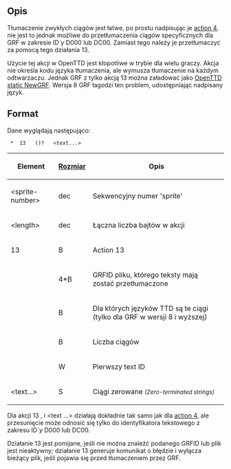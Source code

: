 {{pl/Development/NewGRF/inne strony|en=newgrf-specs.tt-wiki.net/wiki/Action13|pl=pl/Development/NewGRF/NFO Specs/Action13 |sub=nfo}}
<!--[[Category:Artykuły w języku polskim/Pl]]-->
<!--{{-}}<br>{{ambox | text = w trakcie edycji.}}-->

==Opis==
{{pl/Development/NewGRF/ottdp|0.6|2.6|ttdprev=r857}}
Tłumaczenie zwykłych ciągów jest łatwe, po prostu nadpisując je [[pl/Development/NewGRF/NFO Specs/Action4|action 4]], nie jest to jednak możliwe do przetłumaczenia ciągów specyficznych dla GRF w zakresie ID''`y'' D000 lub DC00. Zamiast tego należy je przetłumaczyć za pomocą tego działania 13.

{{pl/Development/NewGRF/ottd|}}Użycie tej akcji w OpenTTD jest kłopotliwe w trybie dla wielu graczy. Akcja nie określa kodu języka tłumaczenia, ale wymusza tłumaczenie na każdym odtwarzaczu. Jednak GRF z tylko akcją 13 można załadować jako [[en/OpenTTD static NewGRF|OpenTTD static NewGRF]]. {{pl/Development/NewGRF/grfFrom|8}} Wersja 8 GRF łagodzi ten problem, udostępniając nadpisany język.

== Format ==

Dane wyglądają następująco:

 <sprite-number> * <length> 13 <feature> <GRFID> (<language-id>)? <num-ent> <offset> <text...>

{|
|-
!'''Element'''
![[pl/Development/NewGRF/NFO Specs/GRFActionsDetailed|'''Rozmiar''']]
!'''Opis'''
|-
|&lt;sprite-number&gt;
|dec
|Sekwencyjny numer 'sprite'
|-
|&lt;length&gt;
|dec
|Łączna liczba bajtów w akcji
|-
|13
|B
|Action 13
|-
|<GRFID>
|4*B
|GRFID pliku, którego teksty mają zostać przetłumaczone
|-
|<language-id>
|B
|{{pl/Development/NewGRF/grfFrom|8}} Dla których języków TTD są te ciągi (tylko dla GRF w wersji 8 i wyższej)
|-
|<num-ent>
|B
|Liczba ciągów
|-
|<offset>
|W
|Pierwszy text ID
|-
|<text...>
|S
|Ciągi zerowane <small>''(Zero-terminated strings)''</small>
|}


Dla akcji 13 <num-ent>, <offset> i <text ...> działają dokładnie tak samo jak dla [[pl/Development/NewGRF/NFO Specs/Action4|action 4]], ale przesunięcie może odnosić się tylko do identyfikatora tekstowego z zakresu ID''`y'' D000 lub DC00.

Działanie 13 jest pomijane, jeśli nie można znaleźć podanego GRFID lub plik jest nieaktywny; działanie 13 generuje komunikat o błędzie i wyłącza bieżący plik, jeśli pojawia się przed tłumaczeniem przez GRF.